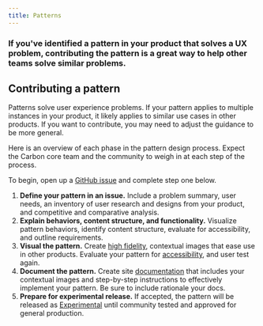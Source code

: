 ```yaml
---
title: Patterns
---
```


### If you've identified a pattern in your product that solves a UX problem, contributing the pattern is a great way to help other teams solve similar problems.

## Contributing a pattern

Patterns solve user experience problems. If your pattern applies to multiple instances in your product, it likely applies to similar use cases in other products. If you want to contribute, you may need to adjust the guidance to be more general.

Here is an overview of each phase in the pattern design process. Expect the Carbon core team and the community to weigh in at each step of the process.

To begin, open up a [GitHub issue](https://github.com/carbon-design-system/carbon-website/issues/new) and complete step one below.

1. **Define your pattern in an issue.** Include a problem summary, user needs, an inventory of user research and designs from your product, and
competitive and comparative analysis.
1. **Explain behaviors, content structure, and functionality.** Visualize pattern behaviors, identify content structure, evaluate for
accessibility, and outline requirements.
1. **Visual the pattern.** Create [high fidelity](https://github.com/carbon-design-system/carbon-website/wiki/Production-guidelines#creating-content-for-component-pages), contextual images that ease use in other products. Evaluate your pattern for [accessibility](/guidelines/accessibility/overview), and user test again.
1. **Document the pattern.** Create site [documentation](./documentation) that includes your contextual images and step-by-step instructions to effectively implement your pattern. Be sure to include rationale your docs.
1. **Prepare for experimental release.** If accepted, the pattern will be released as [Experimental](/experimental/about/overview) until community tested and approved for general production.

